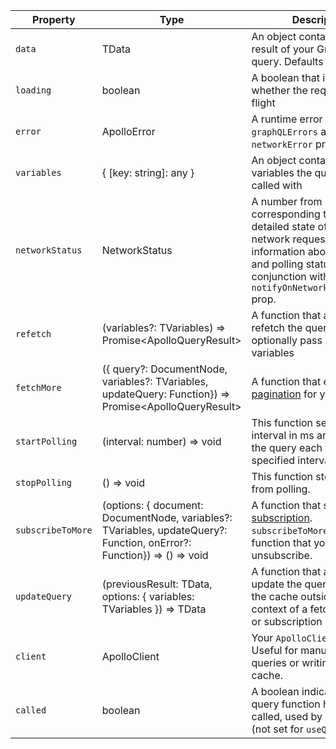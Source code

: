 | Property | Type | Description |
| - | - | - |
| `data` | TData | An object containing the result of your GraphQL query. Defaults to `undefined`. |
| `loading` | boolean | A boolean that indicates whether the request is in flight |
| `error` | ApolloError | A runtime error with `graphQLErrors` and `networkError` properties |
| `variables` | { [key: string]: any } | An object containing the variables the query was called with |
| `networkStatus` | NetworkStatus | A number from 1-8 corresponding to the detailed state of your network request. Includes information about refetching and polling status. Used in conjunction with the `notifyOnNetworkStatusChange` prop. |
| `refetch` | (variables?: TVariables) => Promise&lt;ApolloQueryResult&gt; | A function that allows you to refetch the query and optionally pass in new variables |
| `fetchMore` | ({ query?: DocumentNode, variables?: TVariables, updateQuery: Function}) => Promise&lt;ApolloQueryResult&gt; | A function that enables [pagination](/data/pagination/) for your query |
| `startPolling` | (interval: number) => void | This function sets up an interval in ms and fetches the query each time the specified interval passes. |
| `stopPolling` | () => void | This function stops the query from polling. |
| `subscribeToMore` | (options: { document: DocumentNode, variables?: TVariables, updateQuery?: Function, onError?: Function}) => () => void | A function that sets up a [subscription](/advanced/subscriptions/). `subscribeToMore` returns a function that you can use to unsubscribe. |
| `updateQuery` | (previousResult: TData, options: { variables: TVariables }) => TData | A function that allows you to update the query's result in the cache outside the context of a fetch, mutation, or subscription |
| `client` | ApolloClient | Your `ApolloClient` instance. Useful for manually firing queries or writing data to the cache. |
| `called` | boolean | A boolean indicating if the query function has been called, used by `useLazyQuery` (not set for `useQuery` / `Query`). |
